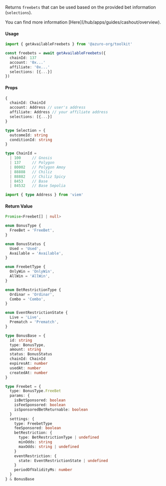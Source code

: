 
Returns `freebets` that can be used based on the provided bet information (`selections`).

<Callout type="info">
  You can find more information [Here](/hub/apps/guides/cashout/overview).
</Callout>

#### Usage

```ts
import { getAvailableFreebets } from '@azuro-org/toolkit'

const freebets = await getAvailableFreebets({
  chainId: 137
  account: '0x...'
  affiliate: '0x...'
  selections: [{...}]
})
```

#### Props

```ts
{
  chainId: ChainId
  account: Address // user's address
  affiliate: Address // your affiliate address
  selections: [{...}]
}
```

```ts
type Selection = {
  outcomeId: string
  conditionId: string
}

type ChainId = 
  | 100     // Gnosis
  | 137     // Polygon
  | 80002   // Polygon Amoy
  | 88888   // Chiliz
  | 88882   // Chiliz Spicy
  | 8453    // Base
  | 84532   // Base Sepolia

import { type Address } from 'viem'
```

#### Return Value

```ts
Promise<Freebet[] | null>
```

```ts
enum BonusType {
  FreeBet = 'FreeBet',
}

enum BonusStatus {
  Used = 'Used',
  Available = 'Available',
}

enum FreebetType {
  OnlyWin = 'OnlyWin',
  AllWin = 'AllWin',
}

enum BetRestrictionType {
  Ordinar = 'Ordinar',
  Combo = 'Combo',
}

enum EventRestrictionState {
  Live = 'Live',
  Prematch = 'Prematch',
}

type BonusBase = {
  id: string
  type: BonusType,
  amount: string
  status: BonusStatus
  chainId: ChainId
  expiresAt: number
  usedAt: number
  createdAt: number
}

type Freebet = {
  type: BonusType.FreeBet
  params: {
    isBetSponsored: boolean
    isFeeSponsored: boolean
    isSponsoredBetReturnable: boolean
  }
  settings: {
    type: FreebetType
    feeSponsored: boolean
    betRestriction: {
      type: BetRestrictionType | undefined
      minOdds: string
      maxOdds: string | undefined
    }
    eventRestriction: {
      state: EventRestrictionState | undefined
    }
    periodOfValidityMs: number
  }
} & BonusBase
```
